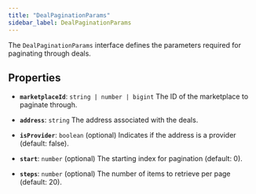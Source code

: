 ```yaml
---
title: "DealPaginationParams"
sidebar_label: DealPaginationParams
---
```


The `DealPaginationParams` interface defines the parameters required for paginating through deals.

## Properties

- **`marketplaceId`**: `string | number | bigint`
The ID of the marketplace to paginate through.

- **`address`**: `string`
The address associated with the deals.

- **`isProvider`**: `boolean` (optional)
Indicates if the address is a provider (default: false).

- **`start`**: `number` (optional)
The starting index for pagination (default: 0).

- **`steps`**: `number` (optional)
The number of items to retrieve per page (default: 20).
